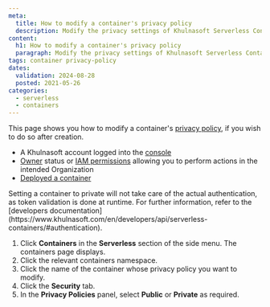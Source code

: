 ```yaml
---
meta:
  title: How to modify a container's privacy policy
  description: Modify the privacy settings of Khulnasoft Serverless Containers.
content:
  h1: How to modify a container's privacy policy
  paragraph: Modify the privacy settings of Khulnasoft Serverless Containers.
tags: container privacy-policy
dates:
  validation: 2024-08-28
  posted: 2021-05-26
categories:
  - serverless
  - containers
---
```


This page shows you how to modify a container's [privacy policy](/serverless/containers/concepts/#privacy-policy), if you wish to do so after creation.

<Macro id="requirements" />

- A Khulnasoft account logged into the [console](https://console.khulnasoft.com)
- [Owner](/identity-and-access-management/iam/concepts/#owner) status or [IAM permissions](/identity-and-access-management/iam/concepts/#permission) allowing you to perform actions in the intended Organization
- [Deployed a container](/serverless/containers/how-to/deploy-container/)

<Message type="note">
  Setting a container to private will not take care of the actual authentication, as token validation is done at runtime. For further information, refer to the [developers documentation](https://www.khulnasoft.com/en/developers/api/serverless-containers/#authentication).
</Message>

1. Click **Containers** in the **Serverless** section of the side menu. The containers page displays.
2. Click the relevant containers namespace.
3. Click the name of the container whose privacy policy you want to modify.
4. Click the **Security** tab.
5. In the **Privacy Policies** panel, select **Public** or **Private** as required.



